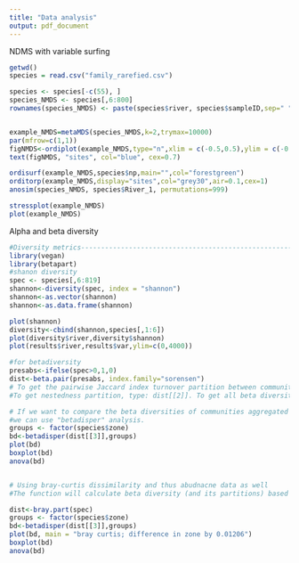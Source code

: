 ```yaml
---
title: "Data analysis"
output: pdf_document
---
```


NDMS with variable surfing
```r

getwd()
species = read.csv("family_rarefied.csv")

species <- species[-c(55), ]
species_NMDS <- species[,6:800]
rownames(species_NMDS) <- paste(species$river, species$sampleID,sep=" ")


example_NMDS=metaMDS(species_NMDS,k=2,trymax=10000)
par(mfrow=c(1,1))
figNMDS<-ordiplot(example_NMDS,type="n",xlim = c(-0.5,0.5),ylim = c(-0.5,0.5))
text(figNMDS, "sites", col="blue", cex=0.7)

ordisurf(example_NMDS,species$np,main="",col="forestgreen")
orditorp(example_NMDS,display="sites",col="grey30",air=0.1,cex=1)
anosim(species_NMDS, species$River_1, permutations=999)

stressplot(example_NMDS)
plot(example_NMDS)
```

Alpha and beta diversity
```r
#Diversity metrics--------------------------------------------------------------------------------------
library(vegan)
library(betapart)
#shanon diversity
spec <- species[,6:819]
shannon<-diversity(spec, index = "shannon")
shannon<-as.vector(shannon)
shannon<-as.data.frame(shannon)

plot(shannon)
diversity<-cbind(shannon,species[,1:6])
plot(diversity$river,diversity$shannon)
plot(results$river,results$var,ylim=c(0,4000))

#for betadiversity
presabs<-ifelse(spec>0,1,0)
dist<-beta.pair(presabs, index.family="sorensen")
# To get the pairwise Jaccard index turnover partition between communities, type: dist[[1]]. 
#To get nestedness partition, type: dist[[2]]. To get all beta diversity: dist[[3]].

# If we want to compare the beta diversities of communities aggregated by groups
#we can use "betadisper" analysis.
groups <- factor(species$zone)
bd<-betadisper(dist[[3]],groups)
plot(bd)
boxplot(bd)
anova(bd)


# Using bray-curtis dissimilarity and thus abudnacne data as well
#The function will calculate beta diversity (and its partitions) based on Bray-Curtis dissimilarity index.

dist<-bray.part(spec)
groups <- factor(species$zone)
bd<-betadisper(dist[[3]],groups)
plot(bd, main = "bray curtis; difference in zone by 0.01206")
boxplot(bd)
anova(bd)
```

